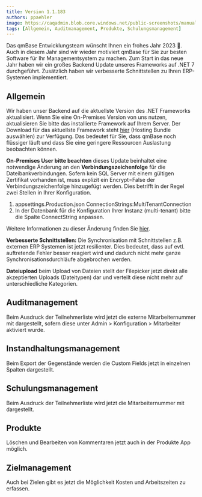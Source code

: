 ---
title: Version 1.1.183
authors: ppaehler
image: https://caqadmin.blob.core.windows.net/public-screenshots/manual-screenshots/2022-11-18-ageDistributionMedian.png
tags: [Allgemein, Auditmanagement, Produkte, Schulungsmanagement]
---

Das qmBase Entwicklungsteam wünscht Ihnen ein frohes Jahr 2023 🥳.
Auch in diesem Jahr sind wir wieder motiviert qmBase für Sie zur besten Software für Ihr Managementsystem zu machen.
Zum Start in das neue Jahr haben wir ein großes Backend Update unseres Frameworks auf .NET 7 durchgeführt.
Zusätzlich haben wir verbesserte Schnittstellen zu Ihren ERP-Systemen implementiert.

<!--truncate-->

## Allgemein

Wir haben unser Backend auf die aktuellste Version des .NET Frameworks aktualisiert.
Wenn Sie eine On-Premises Version von uns nutzen, aktualisieren Sie bitte das installierte Framework auf Ihrem Server.
Der Download für das aktuellste Framework steht [hier](https://dotnet.microsoft.com/en-us/download/dotnet/7.0) (Hosting Bundle auswählen) zur Verfügung.
Das bedeutet für Sie, dass qmBase noch flüssiger läuft und dass Sie eine geringere Ressourcen Auslastung beobachten können.

**On-Premises User bitte beachten** dieses Update beinhaltet eine notwendige Änderung an den **Verbindungszeichenfolge** für die Dateibankverbindungen.
Sofern kein SQL Server mit einem gültigen Zertifikat vorhanden ist, muss explizit ein Encrypt=False der Verbindungszeichenfolge hinzugefügt werden.
Dies betrifft in der Regel zwei Stellen in Ihrer Konfiguration.

1. appsettings.Production.json ConnectionStrings:MultiTenantConnection
2. In der Datenbank für die Konfiguration Ihrer Instanz (multi-tenant) bitte die Spalte ConnectString anpassen.

Weitere Informationen zu dieser Änderung finden Sie [hier](https://learn.microsoft.com/en-us/ef/core/what-is-new/ef-core-7.0/breaking-changes#encrypt-defaults-to-true-for-sql-server-connections).

**Verbesserte Schnittstellen:** Die Synchronisation mit Schnittstellen z.B. externen ERP Systemen ist jetzt resilienter.
Dies bedeutet, dass auf evtl. auftretende Fehler besser reagiert wird und dadurch nicht mehr ganze Synchronisationsdurchläufe abgebrochen werden.

**Dateiupload** beim Upload von Dateien stellt der Filepicker jetzt direkt alle akzeptierten Uploads (Dateitypen) dar und verteilt diese nicht mehr auf unterschiedliche Kategorien.

## Auditmanagement

Beim Ausdruck der Teilnehmerliste wird jetzt die externe Mitarbeiternummer mit dargestellt, sofern diese unter Admin > Konfiguration > Mitarbeiter aktiviert wurde.

## Instandhaltungsmanagement

Beim Export der Gegenstände werden die Custom Fields jetzt in einzelnen Spalten dargestellt.

## Schulungsmanagement

Beim Ausdruck der Teilnehmerliste wird jetzt die Mitarbeiternummer mit dargestellt.

## Produkte

Löschen und Bearbeiten von Kommentaren jetzt auch in der Produkte App möglich.

## Zielmanagement

Auch bei Zielen gibt es jetzt die Möglichkeit Kosten und Arbeitszeiten zu erfassen.
